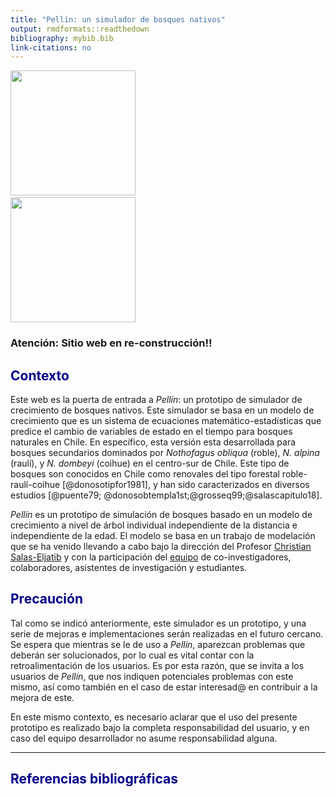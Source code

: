 ```yaml
---
title: "Pellín: un simulador de bosques nativos"
output: rmdformats::readthedown
bibliography: mybib.bib
link-citations: no
---
```

<style>H1{color:DarkBlue;}</style>
<style>H2{color:DarkBlue;}</style>


<img src='img/logo2.png' width='200'> &nbsp;&nbsp;&nbsp;&nbsp;&nbsp;&nbsp;&nbsp;&nbsp;&nbsp;&nbsp;&nbsp;&nbsp;&nbsp;&nbsp;&nbsp;&nbsp;&nbsp;&nbsp;&nbsp;&nbsp;&nbsp;&nbsp;&nbsp;&nbsp;&nbsp;&nbsp;&nbsp;&nbsp;&nbsp;&nbsp;&nbsp;&nbsp;&nbsp;&nbsp;&nbsp;&nbsp;&nbsp;&nbsp;&nbsp;&nbsp;&nbsp;&nbsp;<img src='img/pellinEnAccion.jpg' width='200'> 

<!--- 
<font size="6"> **Pellín: un prototipo de simulador de crecimiento de bosques nativos en Chile**</font>
-->

### Atención: **Sitio web en re-construcción**!!

## Contexto
Este web es la puerta de entrada a *Pellín*: un prototipo de simulador de crecimiento de bosques nativos.  Este simulador se basa en un modelo de crecimiento que es un sistema de ecuaciones matemático-estadísticas que predice el cambio de variables de estado en el tiempo para bosques naturales en Chile. En específico, esta versión esta desarrollada para bosques secundarios dominados por
 *Nothofagus obliqua* (roble), *N. alpina* (raulí), y *N. dombeyi* (coihue) en el centro-sur de Chile. Este tipo de bosques son conocidos en Chile como renovales del tipo forestal roble-raulí-coihue [@donosotipfor1981], y han
 sido caracterizados en diversos estudios [@puente79; @donosobtempla1st;@grosseq99;@salascapitulo18].


*Pellín* es un prototipo de simulación de bosques basado
 en un modelo de crecimiento a nivel de árbol individual independiente de la distancia e independiente de la edad. 
 El modelo se basa en un trabajo de modelación que se ha venido llevando a cabo bajo la dirección del Profesor
 <a href="https://eljatib.com" target="_blank">Christian Salas-Eljatib</a> y con la participación del  [equipo](./team.html) de co-investigadores, colaboradores,  asistentes de investigación y estudiantes.


## Precaución
Tal como se indicó anteriormente, este simulador es un prototipo, y una serie de mejoras e implementaciones serán realizadas en el futuro cercano. 
 Se espera que mientras se le de uso a *Pellín*, aparezcan problemas que deberán ser solucionados, por lo cual es vital contar con la retroalimentación de los usuarios.
 Es por esta razón, que se invita a los usuarios de *Pellín*, que nos indiquen potenciales problemas con este mismo, así como también en el caso de estar interesad@ en contribuir a la mejora de este.


En este mismo contexto, es necesario aclarar que el uso del presente prototipo es realizado bajo la completa
 responsabilidad del usuario, y en caso del equipo desarrollador
 no asume responsabilidad alguna. 
 
--------
## Referencias bibliográficas

<!--- 

<img src='img/logo2.png' width='200'>

<img src='img/pellinEnAccion.jpg' width='200'>

## El modelo

output: rmdformats::readthedown
bibliography: mybib.bib
link-citations: no
output: rmdformats::readthedown

output: 
  html_document
 <font size="6"> This is my text number 6</font>
<img src='img/logo.png' width='200'>
output: rmdformats::readthedown
https://www.andreashandel.com/posts/github-website/
output: 
  html_document
-->